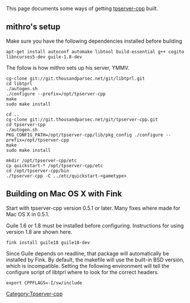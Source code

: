 This page documents some ways of getting [[tpserver-cpp]] built.

==mithro's setup==

Make sure you have the following dependencies installed before building
<pre>
apt-get install autoconf automake libtool build-essential g++ cogito libncurses5-dev guile-1.8-dev
</pre>

The follow is how mithro sets up his server, YMMV.

<pre>
cg-clone git://git.thousandparsec.net/git/libtprl.git
cd libtprl
./autogen.sh
./configure --prefix=/opt/tpserver-cpp
make
sudo make install

cd ..
cg-clone git://git.thousandparsec.net/git/tpserver-cpp.git
cd tpserver-cpp
./autogen.sh
PKG_CONFIG_PATH=/opt/tpserver-cpp/lib/pkg_config ./configure --prefix=/opt/tpserver-cpp
make
sudo make install

mkdir /opt/tpserver-cpp/etc
cp quickstart-* /opt/tpserver-cpp/etc
cd /opt/tpserver-cpp/bin
./tpserver-cpp -C ../etc/quickstart-<gametype>
</pre>

== Building on Mac OS X with Fink ==
Start with tpserver-cpp version 0.5.1 or later. Many fixes where made for Mac OS X in 0.5.1.


Guile 1.6 or 1.8 must be installed before configuring.  Instructions for using version 1.8 are shown here.

<pre>
fink install guile18 guile18-dev
</pre>

Since Guile depends on readline, that package will automatically be installed by Fink.  By default, the makefile will use the built-in BSD version, which is incompatible.  Setting the following environment will tell the configure script of libtprl where to look for the correct headers.

<pre>
export CPPFLAGS=-I/sw/include
</pre>



[[Category:Tpserver-cpp]]